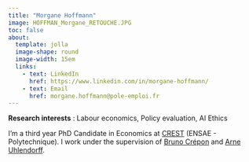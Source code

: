 ```yaml
---
title: "Morgane Hoffmann"
image: HOFFMAN_Morgane_RETOUCHE.JPG
toc: false
about: 
  template: jolla
  image-shape: round
  image-width: 15em
  links:
    - text: LinkedIn
      href: https://www.linkedin.com/in/morgane-hoffmann/
    - text: Email
      href: morgane.hoffmann@pole-emploi.fr
---
```

        
**Research interests** : Labour economics, Policy evaluation, AI Ethics  

I'm a third year PhD Candidate in Economics at <a href="https://crest.science/">CREST</a> (ENSAE - Polytechnique). 
I work under the supervision of <a href="https://sites.google.com/site/brunocrepon/">Bruno Crépon</a> and <a href="https://sites.google.com/site/arneuhlendorff/">Arne Uhlendorff</a>. 

